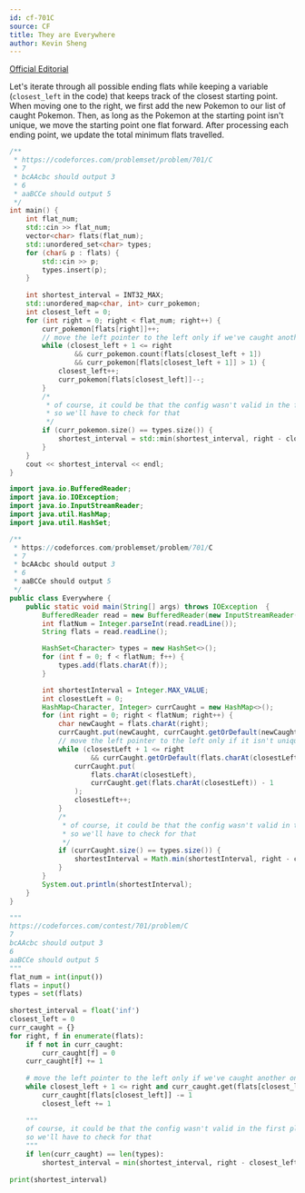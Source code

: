 ```yaml
---
id: cf-701C
source: CF
title: They are Everywhere
author: Kevin Sheng
---
```


[Official Editorial](https://codeforces.com/blog/entry/46283)

Let's iterate through all possible ending flats while keeping a variable (`closest_left` in the code) that keeps track of the closest starting point. When moving one to the right, we first add the new Pokemon to our list of caught Pokemon. Then, as long as the Pokemon at the starting point isn't unique, we move the starting point one flat forward. After processing each ending point, we update the total minimum flats travelled.

<LanguageSection>

<CPPSection>

```cpp
/**
 * https://codeforces.com/problemset/problem/701/C
 * 7
 * bcAAcbc should output 3
 * 6
 * aaBCCe should output 5
 */
int main() {
    int flat_num;
    std::cin >> flat_num;
    vector<char> flats(flat_num);
    std::unordered_set<char> types;
    for (char& p : flats) {
        std::cin >> p;
        types.insert(p);
    }
 
    int shortest_interval = INT32_MAX;
    std::unordered_map<char, int> curr_pokemon;
    int closest_left = 0;
    for (int right = 0; right < flat_num; right++) {
        curr_pokemon[flats[right]]++;
        // move the left pointer to the left only if we've caught another one like it
        while (closest_left + 1 <= right
                && curr_pokemon.count(flats[closest_left + 1])
                && curr_pokemon[flats[closest_left + 1]] > 1) {
            closest_left++;
            curr_pokemon[flats[closest_left]]--;
        }
        /*
         * of course, it could be that the config wasn't valid in the first place,
         * so we'll have to check for that
         */
        if (curr_pokemon.size() == types.size()) {
            shortest_interval = std::min(shortest_interval, right - closest_left + 1);
        }
    }
    cout << shortest_interval << endl;
}
```

</CPPSection>

<JavaSection>

```java
import java.io.BufferedReader;
import java.io.IOException;
import java.io.InputStreamReader;
import java.util.HashMap;
import java.util.HashSet;

/**
 * https://codeforces.com/problemset/problem/701/C
 * 7
 * bcAAcbc should output 3
 * 6
 * aaBCCe should output 5
 */
public class Everywhere {
    public static void main(String[] args) throws IOException  {
        BufferedReader read = new BufferedReader(new InputStreamReader(System.in));
        int flatNum = Integer.parseInt(read.readLine());
        String flats = read.readLine();

        HashSet<Character> types = new HashSet<>();
        for (int f = 0; f < flatNum; f++) {
            types.add(flats.charAt(f));
        }

        int shortestInterval = Integer.MAX_VALUE;
        int closestLeft = 0;
        HashMap<Character, Integer> currCaught = new HashMap<>();
        for (int right = 0; right < flatNum; right++) {
            char newCaught = flats.charAt(right);
            currCaught.put(newCaught, currCaught.getOrDefault(newCaught, 0) + 1);
            // move the left pointer to the left only if it isn't unique
            while (closestLeft + 1 <= right
                    && currCaught.getOrDefault(flats.charAt(closestLeft), 0) > 1) {
                currCaught.put(
                    flats.charAt(closestLeft),
                    currCaught.get(flats.charAt(closestLeft)) - 1
                );
                closestLeft++;
            }
            /*
             * of course, it could be that the config wasn't valid in the first place,
             * so we'll have to check for that
             */
            if (currCaught.size() == types.size()) {
                shortestInterval = Math.min(shortestInterval, right - closestLeft + 1);
            }
        }
        System.out.println(shortestInterval);
    }
}
```

</JavaSection>

<PySection>

```py
"""
https://codeforces.com/contest/701/problem/C
7
bcAAcbc should output 3
6
aaBCCe should output 5
"""
flat_num = int(input())
flats = input()
types = set(flats)
 
shortest_interval = float('inf')
closest_left = 0
curr_caught = {}
for right, f in enumerate(flats):
    if f not in curr_caught:
        curr_caught[f] = 0
    curr_caught[f] += 1
 
    # move the left pointer to the left only if we've caught another one like it
    while closest_left + 1 <= right and curr_caught.get(flats[closest_left], 0) > 1:
        curr_caught[flats[closest_left]] -= 1
        closest_left += 1
 
    """
    of course, it could be that the config wasn't valid in the first place,
    so we'll have to check for that
    """
    if len(curr_caught) == len(types):
        shortest_interval = min(shortest_interval, right - closest_left + 1)
 
print(shortest_interval)
```

</PySection>

</LanguageSection>
